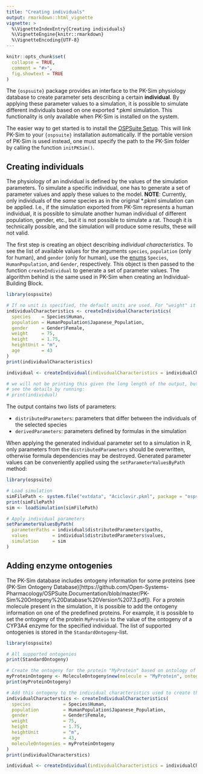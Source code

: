 ```yaml
---
title: "Creating individuals"
output: rmarkdown::html_vignette
vignette: >
  %\VignetteIndexEntry{Creating individuals}
  %\VignetteEngine{knitr::rmarkdown}
  %\VignetteEncoding{UTF-8}
---
```


```r
knitr::opts_chunk$set(
  collapse = TRUE,
  comment = "#>",
  fig.showtext = TRUE
)
```

The `{ospsuite}` package provides an interface to the PK-Sim physiology database to create parameter sets describing a certain **individual**. By applying these parameter values to a simulation, it is possible to simulate different individuals based on one exported *.pkml simulation. 
This functionality is only available when PK-Sim is installed on the system.

The easier way to get started is to install the [OSPSuite Setup](https://github.com/Open-Systems-Pharmacology/Suite/releases/). This will link PK-Sim to your `{ospsuite}` installation automatically. 
If the portable version of PK-Sim is used instead,  one must specify the path to the PK-Sim folder by calling the function `initPKSim()`.

## Creating individuals

The physiology of an individual is defined by the values of the simulation parameters. To simulate a specific individual, one has to generate a set of parameter values and apply these values to the model. **NOTE**: Currently, only individuals of the *same* species as in the original *.pkml simulation can be applied. I.e., if the simulation exported from PK-Sim represents a human individual, it is possible to simulate another human individual of different population, gender, etc., but it is not possible to simulate a rat. Though it is technically possible, and the simulation will produce some results, these will not valid.

The first step is creating an object describing *individual characteristics*. To see the list of available values for the arguments `species`, `population` (only for human), and `gender` (only for human), use the [enums](https://en.wikipedia.org/wiki/Enumerated_type) `Species`, `HumanPopulation`, and `Gender`, respectively. This object is then passed to the function `createIndividual` to generate a set of parameter values. The algorithm behind is the same used in PK-Sim when creating an Individual-Building Block.

```r
library(ospsuite)

# If no unit is specified, the default units are used. For "weight" it is "kg", for "age" it is "year(s)".
individualCharacteristics <- createIndividualCharacteristics(
  species    = Species$Human,
  population = HumanPopulation$Japanese_Population,
  gender     = Gender$Female,
  weight     = 75,
  height     = 1.75,
  heightUnit = "m",
  age        = 43
)
print(individualCharacteristics)

individual <- createIndividual(individualCharacteristics = individualCharacteristics)

# we will not be printing this given the long length of the output, but you can
# see the details by running:
# print(individual)
```

The output contains two lists of parameters: 

- `distributedParameters`: parameters that differ between the individuals of the selected species
- `derivedParameters`: parameters defined by formulas in the simulation 

When applying the generated individual parameter set to a simulation in R, only parameters from the `distributedParameters` should be overwritten, otherwise formula dependencies may be destroyed. Generated parameter values can be conveniently applied using the `setParameterValuesByPath` method:

```r
library(ospsuite)

# Load simulation
simFilePath <- system.file("extdata", "Aciclovir.pkml", package = "ospsuite")
print(simFilePath)
sim <- loadSimulation(simFilePath)

# Apply individual parameters
setParameterValuesByPath(
  parameterPaths = individual$distributedParameters$paths,
  values         = individual$distributedParameters$values,
  simulation     = sim
)
```

## Adding enzyme ontogenies

The PK-Sim database includes ontogeny information for some proteins (see (PK-Sim Ontogeny Database)[https://github.com/Open-Systems-Pharmacology/OSPSuite.Documentation/blob/master/PK-Sim%20Ontogeny%20Database%20Version%207.3.pdf]). For a protein molecule present in the simulation, it is possible to add the ontogeny information on one of the predefined proteins. For example, it is possible to set the ontogeny of the protein `MyProtein` to the value of the ontogeny of a CYP3A4 enzyme for the specified individual. The list of supported ontogenies is stored in the `StandardOntogeny`-list.

```r
library(ospsuite)

# All supported ontogenies
print(StandardOntogeny)

# Create the ontogeny for the protein "MyProtein" based on ontology of CYP3A4
myProteinOntogeny <- MoleculeOntogeny$new(molecule = "MyProtein", ontogeny = StandardOntogeny$CYP3A4)
print(myProteinOntogeny)

# Add this ontogeny to the individual characteristics used to create the individual parameters set
individualCharacterstics <- createIndividualCharacteristics(
  species            = Species$Human,
  population         = HumanPopulation$Japanese_Population,
  gender             = Gender$Female,
  weight             = 75,
  height             = 1.75,
  heightUnit         = "m",
  age                = 43,
  moleculeOntogenies = myProteinOntogeny
)
print(individualCharacterstics)

individual <- createIndividual(individualCharacteristics = individualCharacterstics)
```
